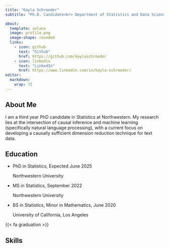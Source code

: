 ```yaml
---
title: "Kayla Schroeder"
subtitle: "Ph.D. Candidate<br> Department of Statistics and Data Science,<br> Northwestern University"

about: 
  template: solana
  image: profile.png
  image-shape: rounded
  links: 
    - icon: github
      text: "Github"
      href: https://github.com/kaylaschroeder 
    - icon: linkedin
      text: "LinkedIn"
      href: https://www.linkedin.com/in/kayla-schroeder/
editor: 
  markdown: 
    wrap: 72
---
```


## About Me

I am a third year PhD candidate in Statistics at Northwestern. My research lies at the intersection of causal inference and machine learning (specifically natural language processing), with a current focus on developing a causally sufficient dimension reduction technique for text data.


## Education

<ul class="ul-edu fa-ul"><li><i class="fa-li fa fa-graduation-cap"></i> <div class="description"> <p class="course"> PhD in Statistics, Expected June 2025 </p><p class="institution">Northwestern University</p></div></li> <li><i class="fa-li fa fa-graduation-cap"></i> <div class="description"> <p class="course"> MS in Statistics, September 2022 </p><p class="institution">Northwestern University</p></div></li><li><i class="fa-li fa fa-graduation-cap"></i><div class="description"><p class="course">BS in Statistics, Minor in Mathematics, June 2020</p><p class="institution">University of California, Los Angeles</p></div></li></ul>

{{< fa graduation >}}


## Skills 


